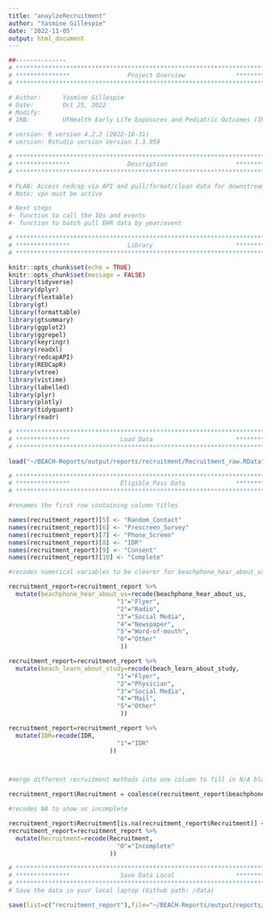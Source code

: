 ```yaml
---
title: "anaylzeRecruitment"
author: "Yasmine Gillespie"
date: '2022-11-05'
output: html_document
---
```


```r
##-------------- 
# **************************************************************************** #
# ***************                Project Overview              *************** #
# **************************************************************************** #

# Author:      Yasmine Gillespie
# Date:        Oct 25, 2022 
# Modify:      
# IRB:         UFHealth Early Life Exposures and Pediatric Outcomes (IRB201601899) 

# version: R version 4.2.2 (2022-10-31)
# version: Rstudio version Version 1.3.959 

# **************************************************************************** #
# ***************                Description                   *************** #
# **************************************************************************** #

# PLAN: Access redcap via API and pull/format/clean data for downstream analysis.
# Note: vpn must be active

# Next steps
#- function to call the IDs and events
#- function to batch pull EHR data by year/event 


```

```r

# **************************************************************************** #
# ***************                Library                       *************** #
# **************************************************************************** #

knitr::opts_chunk$set(echo = TRUE)
knitr::opts_chunk$set(message = FALSE)
library(tidyverse)
library(dplyr)
library(flextable)
library(gt)
library(formattable)
library(gtsummary)
library(ggplot2)
library(ggrepel)
library(keyringr)
library(readxl)
library(redcapAPI)
library(REDCapR)
library(vtree)
library(vistime)
library(labelled)
library(plyr)
library(plotly)
library(tidyquant)
library(readr)
```

```r

# **************************************************************************** #
# ***************              Load Data                       *************** #
# ****************************************************************************#

load("~/BEACH-Reports/output/reports/recruitment/Recruitment_raw.RData")

```


```r

# **************************************************************************** #
# ***************              Eligible_Pass Data              *************** #
# **************************************************************************** #

#renames the first row containing column titles

names(recruitment_report)[5] <- "Random_Contact"
names(recruitment_report)[6] <- "Prescreen_Survey"
names(recruitment_report)[7] <- "Phone_Screen"
names(recruitment_report)[8] <- "IDR"
names(recruitment_report)[9] <- "Consent"
names(recruitment_report)[10] <- "Complete"
```

```r

#recodes numerical variables to be clearer for beachphone_hear_about_us, beach_learn_about_study, and IDR variables

recruitment_report=recruitment_report %>%
  mutate(beachphone_hear_about_us=recode(beachphone_hear_about_us,
                              "1"="Flyer",
                              "2"="Radio",
                              "3"="Social Media",
                              "4"="Newspaper",
                              "5"="Word-of-mouth",
                              "6"="Other"
                               ))

recruitment_report=recruitment_report %>%
  mutate(beach_learn_about_study=recode(beach_learn_about_study,
                              "1"="Flyer",
                              "2"="Physician",
                              "3"="Social Media",
                              "4"="Mail",
                              "5"="Other"
                               ))

recruitment_report=recruitment_report %>%
  mutate(IDR=recode(IDR,
                              "1"="IDR"
                            ))

                              
```

```r

#merge different recruitment methods into one column to fill in N/A blanks

recruitment_report$Recruitment = coalesce(recruitment_report$beachphone_hear_about_us, recruitment_report$beach_learn_about_study, recruitment_report$IDR)

```

```r

#recodes NA to show as incomplete

recruitment_report$Recruitment[is.na(recruitment_report$Recruitment)] <- 0
recruitment_report=recruitment_report %>%
  mutate(Recruitment=recode(Recruitment,
                              "0"="Incomplete"
                            ))

```

```r

# **************************************************************************** #
# ***************              Save Data Local                 *************** #
# **************************************************************************** #
# Save the data in your local laptop (Github path: /data)

save(list=c("recruitment_report"),file="~/BEACH-Reports/output/reports/recruitment/recruitment_clean.RData")

```
